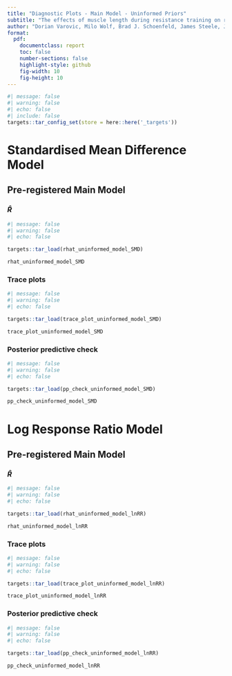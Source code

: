 ```yaml
---
title: "Diagnostic Plots - Main Model - Uninformed Priors"
subtitle: "The effects of muscle length during resistance training on regional hypertrophy adaptations: A systematic review and meta-analysis"
author: "Dorian Varovic, Milo Wolf, Brad J. Schoenfeld, James Steele, Jozo Grgic Pavle Mikulic"
format:
  pdf:
    documentclass: report
    toc: false
    number-sections: false
    highlight-style: github
    fig-width: 10
    fig-height: 10
---
```

```r
#| message: false
#| warning: false
#| echo: false
#| include: false
targets::tar_config_set(store = here::here('_targets'))
```

# Standardised Mean Difference Model

## Pre-registered Main Model

### $\hat{R}$

```r
#| message: false
#| warning: false
#| echo: false

targets::tar_load(rhat_uninformed_model_SMD)

rhat_uninformed_model_SMD 

```

### Trace plots

```r
#| message: false
#| warning: false
#| echo: false

targets::tar_load(trace_plot_uninformed_model_SMD)

trace_plot_uninformed_model_SMD

```

### Posterior predictive check

```r
#| message: false
#| warning: false
#| echo: false

targets::tar_load(pp_check_uninformed_model_SMD)

pp_check_uninformed_model_SMD

```

# Log Response Ratio Model

## Pre-registered Main Model

### $\hat{R}$

```r
#| message: false
#| warning: false
#| echo: false

targets::tar_load(rhat_uninformed_model_lnRR)

rhat_uninformed_model_lnRR 

```

### Trace plots

```r
#| message: false
#| warning: false
#| echo: false

targets::tar_load(trace_plot_uninformed_model_lnRR)

trace_plot_uninformed_model_lnRR

```

### Posterior predictive check

```r
#| message: false
#| warning: false
#| echo: false

targets::tar_load(pp_check_uninformed_model_lnRR)

pp_check_uninformed_model_lnRR

```


